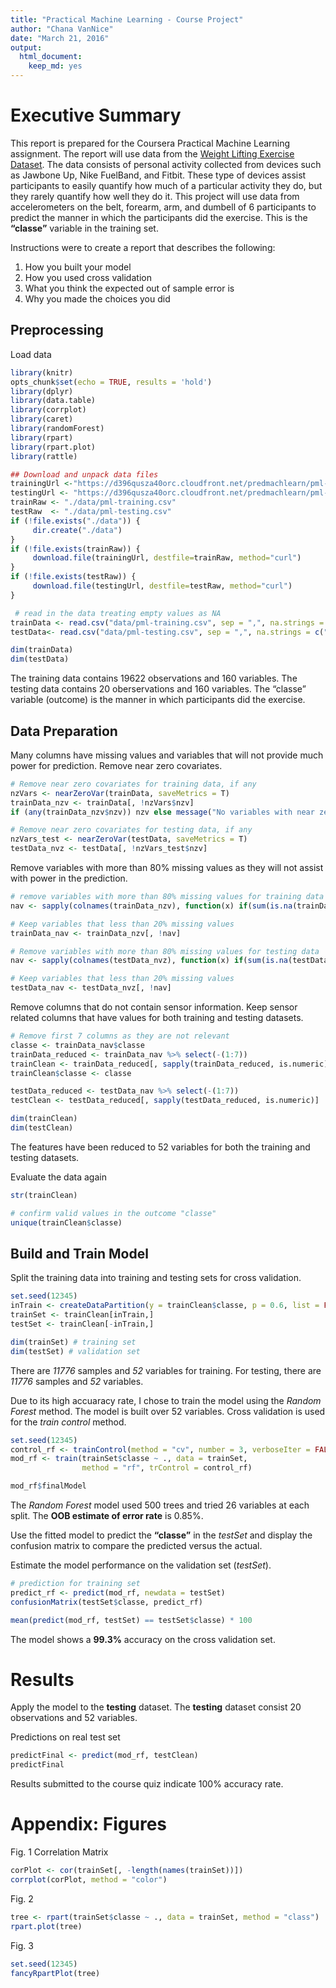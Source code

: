 ```yaml
---
title: "Practical Machine Learning - Course Project"
author: "Chana VanNice"
date: "March 21, 2016"
output: 
  html_document: 
    keep_md: yes
---
```


# Executive Summary 
This report is prepared for the Coursera Practical Machine Learning assignment. The report will use data from the [Weight Lifting Exercise Dataset](http://groupware.les.inf.puc-rio.br/har). The data consists of personal activity collected from devices such as Jawbone Up, Nike FuelBand, and Fitbit.  These type of devices assist participants to easily quantify how much of a particular activity they do, but they rarely quantify how well they do it. This project will use data from accelerometers on the belt, forearm, arm, and dumbell of 6 participants to predict the manner in which the participants did the exercise. This is the **"classe"** variable in the training set.
 
Instructions were to create a report that describes the following: 
<ol>
<li>How you built your model</li> 
<li>How you used cross validation</li> 
<li>What you think the expected out of sample error is</li> 
<li>Why you made the choices you did</li> 
</ol>
 
## Preprocessing 
Load data 
``` r
library(knitr)
opts_chunk$set(echo = TRUE, results = 'hold')
library(dplyr)
library(data.table)
library(corrplot)
library(caret)
library(randomForest)
library(rpart)
library(rpart.plot)
library(rattle)

## Download and unpack data files
trainingUrl <-"https://d396qusza40orc.cloudfront.net/predmachlearn/pml-training.csv"
testingUrl <- "https://d396qusza40orc.cloudfront.net/predmachlearn/pml-testing.csv"
trainRaw <- "./data/pml-training.csv"
testRaw  <- "./data/pml-testing.csv"
if (!file.exists("./data")) {
     dir.create("./data")
}
if (!file.exists(trainRaw)) {
     download.file(trainingUrl, destfile=trainRaw, method="curl")
}
if (!file.exists(testRaw)) {
     download.file(testingUrl, destfile=testRaw, method="curl")
}

 # read in the data treating empty values as NA
trainData <- read.csv("data/pml-training.csv", sep = ",", na.strings = c("", "NA"))
testData<- read.csv("data/pml-testing.csv", sep = ",", na.strings = c("", "NA"))

dim(trainData)
dim(testData)
```

The training data contains 19622 observations and 160 variables. The testing data contains 20 oberservations and 160 variables. The "classe" variable (outcome) is the manner in which participants did the exercise. 
 
## Data Preparation 
 
Many columns have missing values and variables that will not provide much power for prediction. Remove near zero covariates. 
```r
# Remove near zero covariates for training data, if any
nzVars <- nearZeroVar(trainData, saveMetrics = T)
trainData_nzv <- trainData[, !nzVars$nzv]
if (any(trainData_nzv$nzv)) nzv else message("No variables with near zero variance")

# Remove near zero covariates for testing data, if any
nzVars_test <- nearZeroVar(testData, saveMetrics = T)
testData_nvz <- testData[, !nzVars_test$nzv]
```
 
Remove variables with more than 80% missing values as they will not assist with power in the prediction. 
``` r
# remove variables with more than 80% missing values for training data
nav <- sapply(colnames(trainData_nzv), function(x) if(sum(is.na(trainData_nzv[, x])) > 0.8 * nrow(trainData_nzv)) {return(T)} else {return(F)})

# Keep variables that less than 20% missing values
trainData_nav <- trainData_nzv[, !nav]

# Remove variables with more than 80% missing values for testing data
nav <- sapply(colnames(testData_nvz), function(x) if(sum(is.na(testData_nvz[, x])) > 0.8 * nrow(testData_nvz)) {return(T)} else {return(F)})

# Keep variables that less than 20% missing values
testData_nav <- testData_nvz[, !nav]
```
 
Remove columns that do not contain sensor information. Keep sensor related columns that have values for both training and testing datasets. 
``` r
# Remove first 7 columns as they are not relevant
classe <- trainData_nav$classe
trainData_reduced <- trainData_nav %>% select(-(1:7))
trainClean <- trainData_reduced[, sapply(trainData_reduced, is.numeric)]
trainClean$classe <- classe

testData_reduced <- testData_nav %>% select(-(1:7))
testClean <- testData_reduced[, sapply(testData_reduced, is.numeric)]

dim(trainClean)
dim(testClean)
```
 
The features have been reduced to 52 variables for both the training and testing datasets. 

Evaluate the data again 
``` r
str(trainClean)
```

```r
# confirm valid values in the outcome "classe"
unique(trainClean$classe)
```
 
## Build and Train Model 
Split the training data into training and testing sets for cross validation. 
```r
set.seed(12345)
inTrain <- createDataPartition(y = trainClean$classe, p = 0.6, list = FALSE)
trainSet <- trainClean[inTrain,]
testSet <- trainClean[-inTrain,]

dim(trainSet) # training set
dim(testSet) # validation set
```
 
There are *11776* samples and *52* variables for training. For testing, there are *11776* samples and *52* variables. 

Due to its high accuaracy rate, I chose to train the model using the *Random Forest* method. The model is built over 52 variables. Cross validation is used for the *train control* method. 
``` r
set.seed(12345)
control_rf <- trainControl(method = "cv", number = 3, verboseIter = FALSE)
mod_rf <- train(trainSet$classe ~ ., data = trainSet, 
                method = "rf", trControl = control_rf)

mod_rf$finalModel
```
 
The *Random Forest* model used 500 trees and tried 26 variables at each split. The **OOB estimate of error rate** is 0.85%. 
 
Use the fitted model to predict the **"classe"** in the *testSet* and display the confusion matrix to compare the predicted versus the actual. 
 
Estimate the model performance on the validation set (*testSet*). 
```r
# prediction for training set
predict_rf <- predict(mod_rf, newdata = testSet)
confusionMatrix(testSet$classe, predict_rf)

mean(predict(mod_rf, testSet) == testSet$classe) * 100
```
The model shows a **99.3%**  accuracy on the cross validation set. 
 
# Results
Apply the model to the **testing** dataset. The **testing** dataset consist 20 observations and 52 variables. 

Predictions on real test set 
``` r
predictFinal <- predict(mod_rf, testClean)
predictFinal
```
 
Results submitted to the course quiz indicate 100% accuracy rate. 
 
# Appendix: Figures
Fig. 1 Correlation Matrix
``` r
corPlot <- cor(trainSet[, -length(names(trainSet))])
corrplot(corPlot, method = "color")
```
 
Fig. 2 
``` r
tree <- rpart(trainSet$classe ~ ., data = trainSet, method = "class")
rpart.plot(tree)
```
 
Fig. 3 
``` r
set.seed(12345)
fancyRpartPlot(tree)
```
